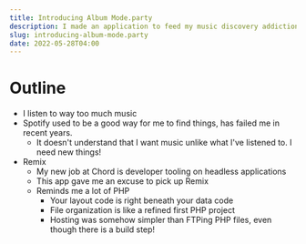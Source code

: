 ```yaml
---
title: Introducing Album Mode.party
description: I made an application to feed my music discovery addiction
slug: introducing-album-mode.party
date: 2022-05-28T04:00
---
```


# Outline

* I listen to way too much music
* Spotify used to be a good way for me to find things, has failed me in recent years.
  * It doesn't understand that I want music unlike what I've listened to. I need new things!
* Remix
  * My new job at Chord is developer tooling on headless applications
  * This app gave me an excuse to pick up Remix
  * Reminds me a lot of PHP
    * Your layout code is right beneath your data code
    * File organization is like a refined first PHP project
    * Hosting was somehow simpler than FTPing PHP files, even though there is a build step!
